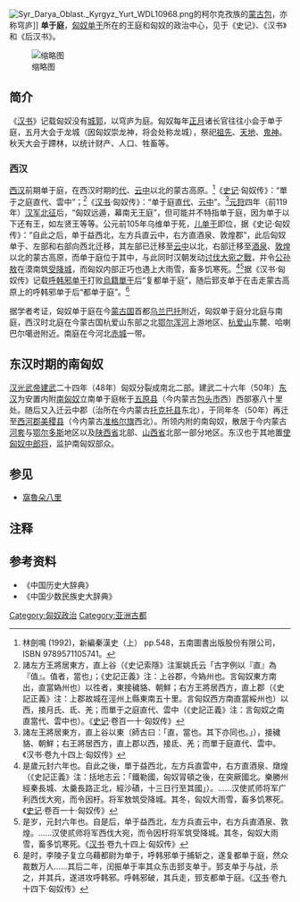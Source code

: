 {{Update|time=2020-07-21T01:41:23+00:00}}
{{noteTA
|1=zh-hans:单于; zh-hant:單于;
}}
[[File:Syr_Darya_Oblast._Kyrgyz_Yurt_WDL10968.png|thumb]]的柯尔克孜族的[[蒙古包|蒙古包]]，亦称穹庐]]
'''单于庭'''，[[匈奴|匈奴]][[单于|单于]]所在的王庭和匈奴的政治中心，见于《史记》、《汉书》和《后汉书》。
 
[[File:Гуа_дов.jpg|缩略图]]
==简介==
《[[汉书|汉书]]》记载匈奴没有[[城郭|城郭]]，以穹庐为庭。匈奴每年[[正月|正月]]诸长官往往小会于单于庭，五月大会于龙城（因匈奴崇龙神，将会处称龙城），祭祀[[祖先|祖先]]、[[天|天]][[地|地]]、[[鬼|鬼]][[神|神]]。秋天大会于蹛林，以统计财产、人口、牲畜等。

===西汉===
[[西汉|西汉]]前期单于庭，在西汉时期的[[代郡|代]]、[[云中郡_(赵国)|云中]]以北的蒙古高原。<ref>林劍鳴 (1992)，新編秦漢史（上） pp.548，五南圖書出版股份有限公司，ISBN 9789571105741。</ref>《[[史记|史记]]·匈奴传》：“單于之庭直代、雲中”；<ref>諸左方王將居東方，直上谷（《史记索隱》注案姚氏云「古字例以『直』為『值』。值者，當也」；《史記正義》注：上谷郡，今媯州也。言匈奴東方南出，直當媯州也）以徃者，東接穢貉、朝鮮；右方王將居西方，直上郡（《史記正義》注：上郡故城在涇州上縣東南五十里。言匈奴西方南直當綏州也）以西，接月氏、氐、羌；而單于之庭直代、雲中（《史記正義》注：言匈奴之南直當代、雲中也）。《[[史记|史记]]·卷百一十·匈奴传》</ref>《[[汉书|汉书]]·匈奴传》：“单于庭直[[代郡|代]]、[[云中郡|云中]]”。<ref>諸左王將居東方，直上谷以東（師古曰：「直，當也。其下亦同也。」），接穢貉、朝鮮；右王將居西方，直上郡以西，接氐、羌；而單于庭直代、雲中。《汉书·卷九十四上·匈奴传》</ref>[[元狩|元狩]]四年（前119年）[[漠北之战|汉军北征]]后，“匈奴远遁，幕南无王庭”，但可能并不特指单于庭，因为单于以下还有王，如左贤王等等。公元前105年乌维单于死，[[儿单于|儿单于]]即位，据《史记·匈奴传》：“自此之后，单于益西北，左方兵直云中，右方直酒泉、敦煌郡”，此后匈奴单于、左部和右部向西北迁移，其左部已迁移至[[云中郡|云中]]以北，右部迁移至[[酒泉郡|酒泉]]、[[敦煌郡|敦煌]]以北的蒙古高原，而单于庭位于其中，与此同时汉朝发动[[漢攻大宛之戰|讨伐大宛之戰]]，并令[[公孙敖|公孙敖]]在漠南筑[[受降城|受降城]]，而匈奴内部正巧也遇上大雨雪，畜多饥寒死。<ref>是歲元封六年也。自此之後，單于益西北，左方兵直雲中，右方直酒泉、燉煌（《史記正義》注：括地志云：「鐵勒國，匈奴冐頓之後，在突厥國北。樂勝州經秦長城、太羹長路正北，經沙磧，十三日行至其國」）。……汉使贰师将军广利西伐大宛，而令因杅。将军敖筑受降城。其冬，匈奴大雨雪，畜多饥寒死。《[[史记|史记]]·卷百一十·匈奴传》</ref><ref>是岁，元封六年也。自是后，单于益西北，左方兵直云中，右方兵直酒泉、敦煌。……汉使贰师将军西伐大宛，而令因杅将军筑受降城。其冬，匈奴大雨雪，畜多饥寒死。《[[汉书|汉书]]·卷九十四上·匈奴传》</ref>据《汉书·匈奴传》记载[[呼韩邪单于|呼韩邪单于]]打败[[烏籍單于|烏籍單于]]后“复都单于庭”，随后郅支单于在击走蒙古高原上的呼韩邪单于后“都单于庭”。<ref>是时，李陵子复立乌藉都尉为单于，呼韩邪单于捕斩之，遂复都单于庭，然众裁数万人……其后二年，闰振单于率其众东击郅支单于。郅支单于与战，杀之，并其兵，遂进攻呼韩邪。呼韩邪破，其兵走，郅支都单于庭。《[[汉书|汉书]]·卷九十四下·匈奴传》</ref>

据学者考证，匈奴单于庭在今[[蒙古国|蒙古国]]首都[[乌兰巴托|乌兰巴托]]附近，匈奴单于庭分北庭与南庭，西汉时北庭在今蒙古国杭爱山东部之北[[鄂尔浑河|鄂尔浑河]]上游地区、[[杭爱山|杭爱山]]东麓、哈喇巴尔噶逊附近。南庭在今河北[[赤城|赤城]]一带。

==东汉时期的南匈奴==
[[汉光武帝|汉光武帝]][[建武_(东汉)|建武]]二十四年（48年）匈奴分裂成南北二部。建武二十六年（50年）[[东汉|东汉]]为安置内附[[南匈奴|南匈奴]]立南单于庭帐于[[五原县|五原县]]（今内蒙古[[包头市|包头市]]西）西部塞八十里处。随后又入迁云中郡（治所在今内蒙古[[托克托县|托克托县]]东北），于同年冬（50年）再迁至[[西河郡|西河郡]][[美稷县|美稷县]]（今内蒙古[[准格尔旗|准格尔旗]]西北）。所领内附的南匈奴，散居于今内蒙古[[河套|河套]]与[[鄂尔多斯|鄂尔多斯]]地区以及[[陕西省|陕西省]]北部、[[山西省|山西省]]北部一部分地区。东汉也于其地置[[使匈奴中郎将|使匈奴中郎将]]，监护南匈奴部众。

==参见==
*[[窩魯朵八里|窩魯朵八里]]

== 注释 ==

{{Reflist|2}}

==参考资料==
* 《中国历史大辞典》
* 《中国少数民族史大辞典》

[[Category:匈奴政治|Category:匈奴政治]]
[[Category:亚洲古都|Category:亚洲古都]]